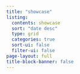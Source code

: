 ```yaml
---
title: "showcase"
listing:
  contents: showcase
  sort: "date desc"
  type: grid
  categories: true
  sort-ui: false
  filter-ui: false
page-layout: full
title-block-banner: false
---
```



